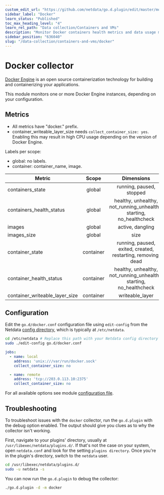 ```yaml
---
custom_edit_url: "https://github.com/netdata/go.d.plugin/edit/master/modules/docker/README.md"
sidebar_label: "Docker"
learn_status: "Published"
toc_max_heading_level: "4"
learn_rel_path: "Data collection/Containers and VMs"
description: "Monitor Docker containers health metrics and data usage metrics."
sidebar_position: "636040"
slug: "/data-collection/containers-and-vms/docker"
---
```



# Docker collector

[Docker Engine](https://docs.docker.com/engine/) is an open source containerization technology for building and
containerizing your applications.

This module monitors one or more Docker Engine instances, depending on your configuration.

## Metrics

- All metrics have "docker." prefix.
- container_writeable_layer_size needs `collect_container_size: yes`. Enabling this may result in high CPU usage
  depending on the version of Docker Engine.

Labels per scope:

- global: no labels.
- container: container_name, image.

| Metric                         |   Scope   |                             Dimensions                              |   Units    |
|--------------------------------|:---------:|:-------------------------------------------------------------------:|:----------:|
| containers_state               |  global   |                      running, paused, stopped                       | containers |
| containers_health_status       |  global   | healthy, unhealthy, not_running_unhealthy, starting, no_healthcheck | containers |
| images                         |  global   |                          active, dangling                           |   images   |
| images_size                    |  global   |                                size                                 |   bytes    |
| container_state                | container |    running, paused, exited, created, restarting, removing, dead     |   state    |
| container_health_status        | container | healthy, unhealthy, not_running_unhealthy, starting, no_healthcheck |   status   |
| container_writeable_layer_size | container |                           writeable_layer                           |    size    |

## Configuration

Edit the `go.d/docker.conf` configuration file using `edit-config` from the
Netdata [config directory](/docs/configuring/configuration), which is typically
at `/etc/netdata`.

```bash
cd /etc/netdata # Replace this path with your Netdata config directory
sudo ./edit-config go.d/docker.conf
```

```yaml
jobs:
  - name: local
    address: 'unix:///var/run/docker.sock'
    collect_container_size: no

  - name: remote
    address: 'tcp://203.0.113.10:2375'
    collect_container_size: no
```

For all available options see
module [configuration file](https://github.com/netdata/go.d.plugin/blob/master/config/go.d/docker.conf).

## Troubleshooting

To troubleshoot issues with the `docker` collector, run the `go.d.plugin` with the debug option enabled. The output
should give you clues as to why the collector isn't working.

First, navigate to your plugins' directory, usually at `/usr/libexec/netdata/plugins.d/`. If that's not the case on your
system, open `netdata.conf` and look for the setting `plugins directory`. Once you're in the plugin's directory, switch
to the `netdata` user.

```bash
cd /usr/libexec/netdata/plugins.d/
sudo -u netdata -s
```

You can now run the `go.d.plugin` to debug the collector:

```bash
./go.d.plugin -d -m docker
```
